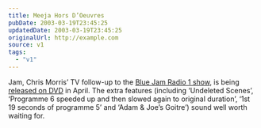 ```yaml
---
title: Meeja Hors D’Oeuvres
pubDate: 2003-03-19T23:45:25
updatedDate: 2003-03-19T23:45:25
originalUrl: http://example.com
source: v1
tags:
  - "v1"
---
```


Jam, Chris Morris&#8217; TV follow-up to the [Blue Jam Radio 1 show][1], is being [released on DVD][2] in April. The extra features (including &#8216;Undeleted Scenes&#8217;, &#8216;Programme 6 speeded up and then slowed again to original duration&#8217;, &#8216;1st 19 seconds of programme 5&#8217; and &#8216;Adam & Joe&#8217;s Goitre&#8217;) sound well worth waiting for.

[1]: http://cabinessence.cream.org/ "Cream.org: Jam Festival (Blue Jam episodes in Real Audio)"
[2]: http://www.amazon.co.uk/exec/obidos/ASIN/B00008IATN/ohsky "Amazon.co.uk: Jam DVD"
